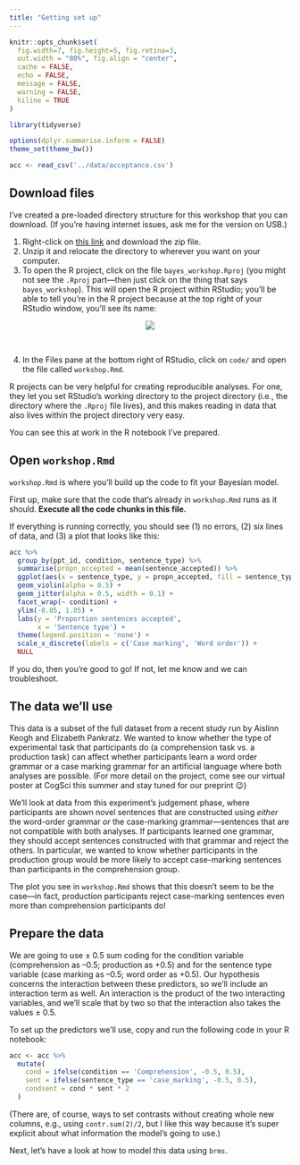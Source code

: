 ```yaml
---
title: "Getting set up"
---
```


```r
knitr::opts_chunk$set(
  fig.width=7, fig.height=5, fig.retina=3,
  out.width = "80%", fig.align = "center",
  cache = FALSE,
  echo = FALSE,
  message = FALSE, 
  warning = FALSE,
  hiline = TRUE
)

library(tidyverse)

options(dplyr.summarise.inform = FALSE)
theme_set(theme_bw())

acc <- read_csv('../data/acceptance.csv')
```


## Download files

I've created a pre-loaded directory structure for this workshop that you can download.
(If you're having internet issues, ask me for the version on USB.)

1. Right-click on [this link](data/bayes_workshop.zip) and download the zip file.
2. Unzip it and relocate the directory to wherever you want on your computer.
3. To open the R project, click on the file `bayes_workshop.Rproj` (you might not see the `.Rproj` part—then just click on the thing that says `bayes_workshop`). This will open the R project within RStudio; you'll be able to tell you're in the R project because at the top right of your RStudio window, you'll see its name:

<center>
![](../imgs/rproj.png)
</center>
<br>

4. In the Files pane at the bottom right of RStudio, click on `code/` and open the file called `workshop.Rmd`.

R projects can be very helpful for creating reproducible analyses.
For one, they let you set RStudio's working directory to the project directory (i.e., the directory where the `.Rproj` file lives), and this makes reading in data that also lives within the project directory very easy.

You can see this at work in the R notebook I've prepared.


## Open `workshop.Rmd`

`workshop.Rmd` is where you'll build up the code to fit your Bayesian model.

First up, make sure that the code that's already in `workshop.Rmd` runs as it should.
**Execute all the code chunks in this file.**

If everything is running correctly, you should see (1) no errors, (2) six lines of data, and (3) a plot that looks like this:

```r
acc %>% 
  group_by(ppt_id, condition, sentence_type) %>% 
  summarise(propn_accepted = mean(sentence_accepted)) %>% 
  ggplot(aes(x = sentence_type, y = propn_accepted, fill = sentence_type, colour = sentence_type)) +
  geom_violin(alpha = 0.5) +
  geom_jitter(alpha = 0.5, width = 0.1) +
  facet_wrap(~ condition) +
  ylim(-0.05, 1.05) +
  labs(y = 'Proportion sentences accepted',
       x = 'Sentence type') +
  theme(legend.position = 'none') +
  scale_x_discrete(labels = c('Case marking', 'Word order')) +
  NULL
```

If you do, then you're good to go!
If not, let me know and we can troubleshoot.



## The data we'll use

This data is a subset of the full dataset from a recent study run by Aislinn Keogh and Elizabeth Pankratz.
We wanted to know whether the type of experimental task that participants do (a comprehension task vs. a production task) can affect whether participants learn a word order grammar or a case marking grammar for an artificial language where both analyses are possible.
(For more detail on the project, come see our virtual poster at CogSci this summer and stay tuned for our preprint 😉)

We'll look at data from this experiment's judgement phase, where participants are shown novel sentences that are constructed using *either* the word-order grammar *or* the case-marking grammar—sentences that are not compatible with both analyses.
If participants learned one grammar, they should accept sentences constructed with that grammar and reject the others.
In particular, we wanted to know whether participants in the production group would be more likely to accept case-marking sentences than participants in the comprehension group.

The plot you see in `workshop.Rmd` shows that this doesn't seem to be the case—in fact, production participants reject case-marking sentences even more than comprehension participants do!


## Prepare the data

We are going to use $\pm$ 0.5 sum coding for the condition variable (comprehension as –0.5; production as +0.5) and for the sentence type variable (case marking as –0.5; word order as +0.5).
Our hypothesis concerns the interaction between these predictors, so we'll include an interaction term as well.
An interaction is the product of the two interacting variables, and we'll scale that by two so that the interaction also takes the values $\pm$ 0.5.

To set up the predictors we'll use, copy and run the following code in your R notebook:

```r
acc <- acc %>% 
  mutate(
    cond = ifelse(condition == 'Comprehension', -0.5, 0.5),
    sent = ifelse(sentence_type == 'case_marking', -0.5, 0.5),
    condsent = cond * sent * 2
  )
```

(There are, of course, ways to set contrasts without creating whole new columns, e.g., using `contr.sum(2)/2`, but I like this way because it's super explicit about what information the model's going to use.)


Next, let's have a look at how to model this data using `brms`.
